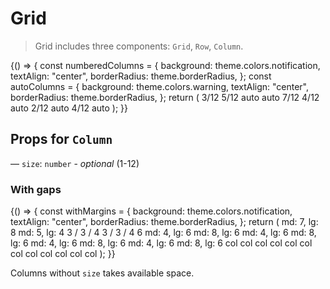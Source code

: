 
<Meta title="Layout/Grid" component={Grid} />

# Grid

> Grid includes three components: `Grid`, `Row`, `Column`.

<Preview>
  <Story name="basic flexbox">
    {() => {
      const numberedColumns = {
        background: theme.colors.notification,
        textAlign: "center",
        borderRadius: theme.borderRadius,
      };
      const autoColumns = {
        background: theme.colors.warning,
        textAlign: "center",
        borderRadius: theme.borderRadius,
      };
      return (
        <Grid>
          <Row>
            <Column size={3} style={numberedColumns}>
              <Text>3/12</Text>
            </Column>
            <Column size={5} style={numberedColumns}>
              <Text>5/12</Text>
            </Column>
            <Column style={autoColumns}>
              <Text>auto</Text>
            </Column>
          </Row>
          <Row>
            <Column style={autoColumns}>
              <Text>auto</Text>
            </Column>
            <Column size={7} style={numberedColumns}>
              <Text>7/12</Text>
            </Column>
          </Row>
          <Row>
            <Column size={4} style={numberedColumns}>
              <Text>4/12</Text>
            </Column>
            <Column style={autoColumns}>
              <Text>auto</Text>
            </Column>
            <Column size={2} style={numberedColumns}>
              <Text>2/12</Text>
            </Column>
          </Row>
          <Row>
            <Column style={autoColumns}>
              <Text>auto</Text>
            </Column>
            <Column size={4} style={numberedColumns}>
              <Text>4/12</Text>
            </Column>
            <Column style={autoColumns}>
              <Text>auto</Text>
            </Column>
          </Row>
        </Grid>
      );
    }}
  </Story>
</Preview>

## Props for `Column`

— `size`: `number` - _optional_ (1-12)

### With gaps

<Preview>
  <Story name="with object">
    {() => {
      const withMargins = {
        background: theme.colors.notification,
        textAlign: "center",
        borderRadius: theme.borderRadius,
      };
      return (
        <Grid color={theme.colors.white}>
          <Row>
            <Column size={{ md: 7, lg: 8 }} style={withMargins}>
              <Text>md: 7, lg: 8</Text>
            </Column>
            <Column size={{ md: 5, lg: 4 }} style={withMargins}>
              <Text>md: 5, lg: 4</Text>
            </Column>
          </Row>
          <Row m={'sm'}>
            <Column size={{ sm: 3, md: 3, lg: 2 }} style={withMargins}>
              <Text>3 / 3 / 4</Text>
            </Column>
            <Column size={{ sm: 3, md: 3, lg: 4 }} style={withMargins}>
              <Text>3 / 3 / 4</Text>
            </Column>
            <Column size={6} style={withMargins}>
              <Text>6</Text>
            </Column>
          </Row>
          <Row m={'sm'}>
            <Column size={{ md: 4, lg: 6 }} style={withMargins}>
              <Text>md: 4, lg: 6</Text>
            </Column>
            <Column size={{ md: 8, lg: 6 }} style={withMargins}>
              <Text>md: 8, lg: 6</Text>
            </Column>
          </Row>
          <Row m={'md'}>
            <Column size={{ md: 4, lg: 6 }} style={withMargins}>
              <Text>md: 4, lg: 6</Text>
            </Column>
            <Column size={{ md: 8, lg: 6 }} style={withMargins}>
              <Text>md: 8, lg: 6</Text>
            </Column>
          </Row>
          <Row m={'lg'}>
            <Column size={{ md: 4, lg: 6 }} style={withMargins}>
              <Text>md: 4, lg: 6</Text>
            </Column>
            <Column size={{ md: 8, lg: 6 }} style={withMargins}>
              <Text>md: 8, lg: 6</Text>
            </Column>
          </Row>
          <Row m={'xl'}>
            <Column size={{ md: 4, lg: 6 }} style={withMargins}>
              <Text>md: 4, lg: 6</Text>
            </Column>
            <Column size={{ md: 8, lg: 6 }} style={withMargins}>
              <Text>md: 8, lg: 6</Text>
            </Column>
          </Row>
          <Row>
            <Column size={{ sm: 3, md: 2, lg: 1 }} style={withMargins}>
              <Text>col</Text>
            </Column>
            <Column size={{ sm: 3, md: 2, lg: 1 }} style={withMargins}>
              <Text>col</Text>
            </Column>
            <Column size={{ sm: 3, md: 2, lg: 1 }} style={withMargins}>
              <Text>col</Text>
            </Column>
            <Column size={{ sm: 3, md: 2, lg: 1 }} style={withMargins}>
              <Text>col</Text>
            </Column>
            <Column size={{ sm: 3, md: 2, lg: 1 }} style={withMargins}>
              <Text>col</Text>
            </Column>
            <Column size={{ sm: 3, md: 2, lg: 1 }} style={withMargins}>
              <Text>col</Text>
            </Column>
            <Column size={{ sm: 3, md: 2, lg: 1 }} style={withMargins}>
              <Text>col</Text>
            </Column>
            <Column size={{ sm: 3, md: 2, lg: 1 }} style={withMargins}>
              <Text>col</Text>
            </Column>
            <Column size={{ sm: 3, md: 2, lg: 1 }} style={withMargins}>
              <Text>col</Text>
            </Column>
            <Column size={{ sm: 3, md: 2, lg: 1 }} style={withMargins}>
              <Text>col</Text>
            </Column>
            <Column size={{ sm: 3, md: 2, lg: 1 }} style={withMargins}>
              <Text>col</Text>
            </Column>
            <Column size={{ sm: 3, md: 2, lg: 1 }} style={withMargins}>
              <Text>col</Text>
            </Column>
          </Row>
        </Grid>
      );
    }}
  </Story>
</Preview>

Columns without `size` takes available space.
